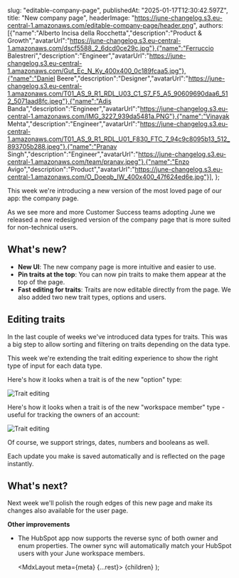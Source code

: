   

  slug: "editable-company-page",
  publishedAt: "2025-01-17T12:30:42.597Z",
  title: "New company page",
  headerImage: "https://june-changelog.s3.eu-central-1.amazonaws.com/editable-company-page/header.png",
  authors: [{"name":"Alberto Incisa della Rocchetta","description":"Product & Growth","avatarUrl":"https://june-changelog.s3.eu-central-1.amazonaws.com/dscf5588_2_6dcd0ce29c.jpg"},{"name":"Ferruccio Balestreri","description":"Engineer","avatarUrl":"https://june-changelog.s3.eu-central-1.amazonaws.com/Gut_Ec_N_Ky_400x400_0c189fcaa5.jpg"},{"name":"Daniel Beere","description":"Designer","avatarUrl":"https://june-changelog.s3.eu-central-1.amazonaws.com/T01_AS_9_R1_RDL_U03_C1_S7_F5_A5_90609690daa6_512_5071aad8fc.jpeg"},{"name":"Adis Banda","description":"Engineer","avatarUrl":"https://june-changelog.s3.eu-central-1.amazonaws.com/IMG_3227_939da5481a.PNG"},{"name":"Vinayak Mehta","description":"Engineer","avatarUrl":"https://june-changelog.s3.eu-central-1.amazonaws.com/T01_AS_9_R1_RDL_U01_F830_FTC_7_94c9c8095b13_512_893705b288.jpeg"},{"name":"Pranav Singh","description":"Engineer","avatarUrl":"https://june-changelog.s3.eu-central-1.amazonaws.com/team/pranav.jpeg"},{"name":"Enzo Avigo","description":"Product","avatarUrl":"https://june-changelog.s3.eu-central-1.amazonaws.com/O_Doeqb_IW_400x400_47f624ed6e.jpg"}],
};

This week we're introducing a new version of the most loved page of our app: the company page.

As we see more and more Customer Success teams adopting June we released a new redesigned version of the company page that is more suited for non-technical users.

## What's new?

- **New UI**: The new company page is more intuitive and easier to use.
- **Pin traits at the top**: You can now pin traits to make them appear at the top of the page.
- **Fast editing for traits**: Traits are now editable directly from the page. We also added two new trait types, options and users.

## Editing traits

In the last couple of weeks we've introduced data types for traits. This was a big step to allow sorting and filtering on traits depending on the data type.

This week we're extending the trait editing experience to show the right type of input for each data type.

Here's how it looks when a trait is of the new "option" type:

![Trait editing](https://june-changelog.s3.eu-central-1.amazonaws.com/editable-company-page/changelog-profile-health.png)

Here's how it looks when a trait is of the new "workspace member" type - useful for tracking the owners of an account:

![Trait editing](https://june-changelog.s3.eu-central-1.amazonaws.com/editable-company-page/changelog-profile-owner.png)

Of course, we support strings, dates, numbers and booleans as well.

Each update you make is saved automatically and is reflected on the page instantly.

## What's next?

Next week we'll polish the rough edges of this new page and make its changes also available for the user page.

**Other improvements**

- The HubSpot app now supports the reverse sync of both owner and enum properties. The owner sync will automatically match your HubSpot users with your June workspace members.





  <MdxLayout meta={meta} {...rest}>
    {children}
  </MdxLayout>
);
